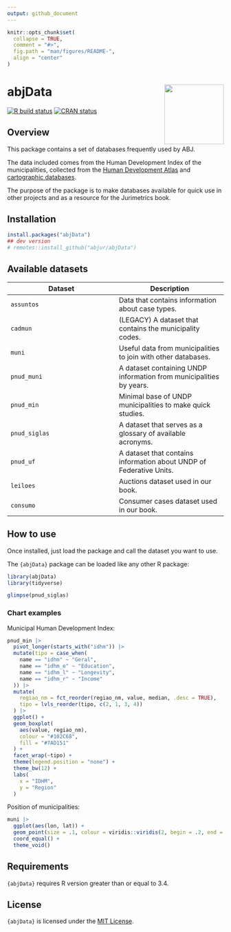 ```yaml
---
output: github_document
---
```


<!-- README.md is generated from README.Rmd. Please edit that file -->

```r
knitr::opts_chunk$set(
  collapse = TRUE,
  comment = "#>",
  fig.path = "man/figures/README-",
  align = "center"
)
```

# abjData <a href='https://abjur.github.io/abjData/'><img src='man/figures/logo.png' align="right" height="138.5" /></a>

<!-- badges: start -->
[![R build status](https://github.com/abjur/abjData/workflows/R-CMD-check/badge.svg)](https://github.com/abjur/abjData/actions)
[![CRAN status](https://www.r-pkg.org/badges/version/abjData/)](https://CRAN.R-project.org/package=abjData)
<!-- badges: end -->

## Overview

This package contains a set of databases frequently used by ABJ.
 
The data included comes from the Human Development Index of the municipalities, collected from the [Human Development Atlas](https://www.atlasbrasil.org.br/) and [cartographic databases](ftp://geoftp.ibge.gov.br/cartas_e_mapas/bases_cartograficas_continuas/bc250/versao2015/Shapefile/).

The purpose of the package is to make databases available for quick use in other projects and as a resource for the Jurimetrics book.

## Installation

```r
install.packages("abjData")
## dev version
# remotes::install_github("abjur/abjData")
```

## Available datasets

Dataset      | Description
----------|----------
`assuntos`| Data that contains information about case types.
`cadmun`  | (LEGACY) A dataset that contains the municipality codes.
`muni`  | Useful data from municipalities to join with other databases.
`pnud_muni`| A dataset containing UNDP information from municipalities by years.
`pnud_min`| Minimal base of UNDP municipalities to make quick studies.
`pnud_siglas`| A dataset that serves as a glossary of available acronyms. 
`pnud_uf`| A dataset that contains information about UNDP of Federative Units.
`leiloes`| Auctions dataset used in our book.
`consumo`| Consumer cases dataset used in our book.

## How to use

Once installed, just load the package and call the dataset you want to use.

The `{abjData}` package can be loaded like any other R package:

```r
library(abjData)
library(tidyverse)
```

```r
glimpse(pnud_siglas)
```

### Chart examples

Municipal Human Development Index:

```r

pnud_min |>
  pivot_longer(starts_with("idhm")) |> 
  mutate(tipo = case_when(
    name == "idhm" ~ "Geral",
    name == "idhm_e" ~ "Education",
    name == "idhm_l" ~ "Longevity",
    name == "idhm_r" ~ "Income"
  )) |> 
  mutate(
    regiao_nm = fct_reorder(regiao_nm, value, median, .desc = TRUE),
    tipo = lvls_reorder(tipo, c(2, 1, 3, 4))
  ) |> 
  ggplot() +
  geom_boxplot(
    aes(value, regiao_nm), 
    colour = "#102C68", 
    fill = "#7AD151"
  ) +
  facet_wrap(~tipo) +
  theme(legend.position = "none") +
  theme_bw(12) +
  labs(
    x = "IDHM", 
    y = "Region"
  )

```

Position of municipalities:

```r
muni |> 
  ggplot(aes(lon, lat)) +
  geom_point(size = .1, colour = viridis::viridis(2, begin = .2, end = .8)[1]) +
  coord_equal() +
  theme_void()
```


## Requirements

`{abjData}` requires R version greater than or equal to 3.4.

## License

`{abjData}` is licensed under the [MIT License](https://github.com/abjur/abjData/blob/master/LICENSE).
